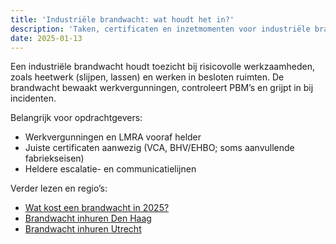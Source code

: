 ```yaml
---
title: 'Industriële brandwacht: wat houdt het in?'
description: 'Taken, certificaten en inzetmomenten voor industriële brandwachten bij heetwerk en onderhoudsstops.'
date: 2025-01-13
---
```


Een industriële brandwacht houdt toezicht bij risicovolle werkzaamheden, zoals heetwerk (slijpen, lassen) en werken in besloten ruimten. De brandwacht bewaakt werkvergunningen, controleert PBM’s en grijpt in bij incidenten.

Belangrijk voor opdrachtgevers:

- Werkvergunningen en LMRA vooraf helder
- Juiste certificaten aanwezig (VCA, BHV/EHBO; soms aanvullende fabriekseisen)
- Heldere escalatie- en communicatielijnen

Verder lezen en regio’s:

- [Wat kost een brandwacht in 2025?](/blog/wat-kost-een-brandwacht-in-2025)
- [Brandwacht inhuren Den Haag](/brandwacht-inhuren/den-haag)
- [Brandwacht inhuren Utrecht](/brandwacht-inhuren/utrecht)

